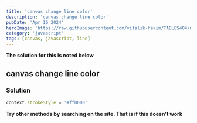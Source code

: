 ```yaml
---
title: 'canvas change line color'
description: 'canvas change line color'
pubDate: 'Apr 16 2024'
heroImage: 'https://raw.githubusercontent.com/vitalik-hakim/TABLES404/main/error_b/JavaScript.png'
category: 'javascript'
tags: [canvas, javascript, line]
---
```


**The solution for this is noted below**

## canvas change line color

### Solution

```javascript
context.strokeStyle = '#ff0000'
```

**Try other methods by searching on the site. That is if this doesn't work**
